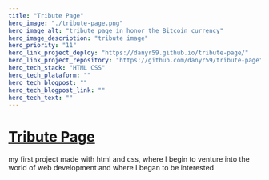 ```yaml
---
title: "Tribute Page"
hero_image: "./tribute-page.png"
hero_image_alt: "tribute page in honor the Bitcoin currency"
hero_image_description: "tribute image"
hero_priority: "11"
hero_link_project_deploy: "https://danyr59.github.io/tribute-page/"
hero_link_project_repository: "https://github.com/danyr59/tribute-page"
hero_tech_stack: "HTML CSS"
hero_tech_plataform: ""
hero_tech_blogpost: ""
hero_tech_blogpost_link: ""
hero_tech_text: ""
---
```

# [Tribute Page](https://danyr59.github.io/tribute-page/ "tribute-page") 

my first project made with html and css, where I begin to venture into the world of web development and where I began to be interested

